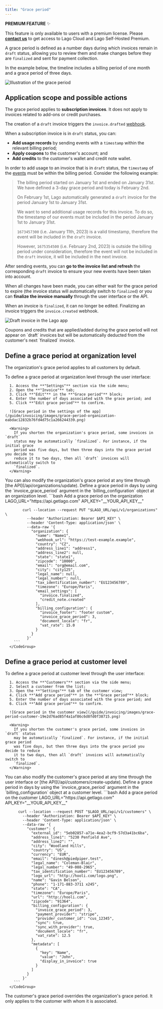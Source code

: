 ```yaml
---
title: "Grace period"
---
```


<Info>

**PREMIUM FEATURE** ✨

This feature is only available to users with a premium license. Please
**[contact us](mailto:hello@getlago.com)** to get access to Lago Cloud and Lago
Self-Hosted Premium.

</Info>

A grace period is defined as a number days during which invoices remain in
`draft` status, allowing you to review them and make changes before they are
`finalized` and sent for payment collection.

In the example below, the timeline includes a billing period of one month and a
grace period of three days.

![Illustration of the grace period](/guide/invoicing/images/grace-period-timeline-299de2425036f803f20825e8a42ab401.png)

## Application scope and possible actions[](#application-scope-and-possible-actions "Direct link to heading")

The grace period applies to **subscription invoices**. It does not apply to
invoices related to add-ons or credit purchases.

The creation of a `draft` invoice triggers the `invoice.drafted`
[webhook](/api/webhooks/messages).

When a subscription invoice is in `draft` status, you can:

- **Add usage records** by sending events with a `timestamp` within the relevant
  billing period;
- **Apply coupons** to the customer's account; and
- **Add credits** to the customer's wallet and credit note wallet.

In order to add usage to an invoice that is in `draft` status, the `timestamp`
of the [events](/ingesting-events#send-usage-measurements-to-lago) must be
within the billing period. Consider the following example:

> The billing period started on January 1st and ended on January 31st. We have
> defined a 3-day grace period and today is February 2nd.
>
> On February 1st, Lago automatically generated a `draft` invoice for the period
> January 1st to January 31st.
>
> We want to send additional usage records for this invoice. To do so, the
> timestamp of our events must be included in the period January 1st to January
> 31st.
>
> `1673457300` (i.e. January 11th, 2023) is a valid timestamp, therefore the
> event will be included in the `draft` invoice.
>
> However, `1675354500` (i.e. February 2nd, 2023) is outside the billing period
> under consideration, therefore the event will not be included in the `draft`
> invoice, it will be included in the next invoice.

After sending events, you can **go to the invoice list and refresh** the
corresponding `draft` invoice to ensure your new events have been taken into
account.

When all changes have been made, you can either wait for the grace period to
expire (the invoice status will automatically switch to `finalized`) or you can
**finalize the invoice manually** through the user interface or the API.

When an invoice is `finalized`, it can no longer be edited. Finalizing an
invoice triggers the `invoice.created` webhook.

![Draft invoice in the Lago app](/guide/invoicing/images/grace-period-draft-invoice-0a9ccbd1d7dc1b87faeb5a44abf484e1.png)

<Info>
  Coupons and credits that are applied/added during the grace period will not
  appear on `draft` invoices but will be automatically deducted from the
  customer's next `finalized` invoice.
</Info>

## Define a grace period at organization level[](#define-a-grace-period-at-organization-level "Direct link to heading")

The organization's grace period applies to all customers by default.

<Tabs>
  <Tab title="Dashboard">
      To define a grace period at organization level through the user interface:

      1. Access the **"Settings"** section via the side menu;
      2. Open the **"Invoice"** tab;
      3. Click **"Edit"** in the **"Grace period"** block;
      4. Enter the number of days associated with the grace period; and
      5. Click **"Edit grace period"** to confirm.

      ![Grace period in the settings of the app](/guide/invoicing/images/grace-period-organization-eabdac12832b76fd4d75c1a266244339.png)

      <Warning>
        If you shorten the organization's grace period, some invoices in `draft`
        status may be automatically `finalized`. For instance, if the initial grace
        period was five days, but then three days into the grace period you decide to
        reduce it to two days, then all `draft` invoices will automatically switch to
        `finalized`.
      </Warning>
  </Tab>
  <Tab title="API">
    You can also modify the organization's grace period at any time through [the API](/api/organizations/update).
    Define a grace period in days by using the `invoice_grace_period` argument in the `billing_configuration` object at an organization level.
      <CodeGroup>
        ```bash Add a grace period on the organization
            LAGO_URL="https://api.getlago.com"
            API_KEY="__YOUR_API_KEY__"

            curl --location --request PUT "$LAGO_URL/api/v1/organizations" \
              --header "Authorization: Bearer $API_KEY" \
              --header 'Content-Type: application/json' \
              --data-raw '{
                "organization": {
                  "name": "Name1",
                  "webhook_url": "https://test-example.example",
                  "country": "CZ",
                  "address_line1": "address1",
                  "address_line2": null,
                  "state": "state1",
                  "zipcode": "10000",
                  "email": "org@email.com",
                  "city": "city125",
                  "legal_name": null,
                  "legal_number": null,
                  "tax_identification_number": "EU123456789",
                  "timezone": "Europe/Paris",
                  "email_settings": [
                    "invoice.finalized",
                    "credit_note.created"
                  ],
                  "billing_configuration": {
                    "invoice_footer": "footer custom",
                    "invoice_grace_period": 3,
                    "document_locale": "fr",
                    "vat_rate": 15.0
                  }
                }
              }'
        ```
      </CodeGroup>
  </Tab>
</Tabs>


## Define a grace period at customer level[](#define-a-grace-period-at-customer-level "Direct link to heading")

<Tabs>
  <Tab title="Dashboard">
      To define a grace period at customer level through the user interface:

      1. Access the **"Customers"** section via the side menu;
      2. Select a customer from the list;
      3. Open the **"Settings"** tab of the customer view;
      4. Click **"Add grace period"** in the **"Grace period"** block;
      5. Enter the number of days associated with the grace period; and
      6. Click **"Add grace period"** to confirm.

      ![Grace period in the customer view](/guide/invoicing/images/grace-period-customer-19e2d76ad85f4a1af86c6d8fd0f38715.png)

      <Warning>
        If you shorten the customer's grace period, some invoices in `draft` status
        may be automatically `finalized`. For instance, if the initial grace period
        was five days, but then three days into the grace period you decide to reduce
        it to two days, then all `draft` invoices will automatically switch to
        `finalized`.
      </Warning>

  </Tab>
  <Tab title="API">
    You can also modify the customer's grace period at any time through the user interface or [the API](/api/customers/create-update).
    Define a grace period in days by using the `invoice_grace_period` argument in the `billing_configuration` object at a customer level.
      <CodeGroup>
        ```bash Add a grace period on the customer
          LAGO_URL="https://api.getlago.com"
          API_KEY="__YOUR_API_KEY__"

          curl --location --request POST "$LAGO_URL/api/v1/customers" \
            --header "Authorization: Bearer $API_KEY" \
            --header 'Content-Type: application/json' \
            --data-raw '{
              "customer": {
                "external_id": "5eb02857-a71e-4ea2-bcf9-57d3a41bc6ba",
                "address_line1": "5230 Penfield Ave",
                "address_line2": "",
                "city": "Woodland Hills",
                "country": "US",
                "currency": "EUR",
                "email": "dinesh@piedpiper.test",
                "legal_name": "Coleman-Blair",
                "legal_number": "49-008-2965",
                "tax_identification_number": "EU123456789",
                "logo_url": "http://hooli.com/logo.png",
                "name": "Gavin Belson",
                "phone": "1-171-883-3711 x245",
                "state": "CA",
                "timezone": "Europe/Paris",
                "url": "http://hooli.com",
                "zipcode": "91364",
                "billing_configuration": {
                  "invoice_grace_period": 3,
                  "payment_provider": "stripe",
                  "provider_customer_id": "cus_12345",
                  "sync": true,
                  "sync_with_provider": true,
                  "document_locale": "fr",
                  "vat_rate": 12.5
                },
                "metadata": [
                  {
                    "key": "Name",
                    "value": "John",
                    "display_in_invoice": true
                  }
                ]
              }
            }'
        ```
      </CodeGroup>
  </Tab>
</Tabs>

The customer's grace period overrides the organization's grace period. It only
applies to the customer with whom it is associated.

